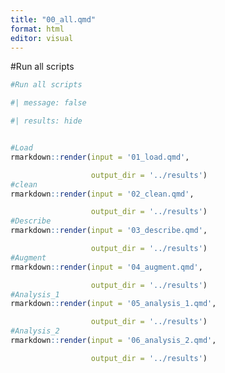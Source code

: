 ```yaml
---
title: "00_all.qmd"
format: html
editor: visual
---
```


#Run all scripts

```r
#Run all scripts

#| message: false

#| results: hide


#Load
rmarkdown::render(input = '01_load.qmd',

                  output_dir = '../results')
#clean
rmarkdown::render(input = '02_clean.qmd',

                  output_dir = '../results')
#Describe
rmarkdown::render(input = '03_describe.qmd',

                  output_dir = '../results')
#Augment
rmarkdown::render(input = '04_augment.qmd',

                  output_dir = '../results')
#Analysis_1
rmarkdown::render(input = '05_analysis_1.qmd',

                  output_dir = '../results')
#Analysis_2
rmarkdown::render(input = '06_analysis_2.qmd',

                  output_dir = '../results')

```
